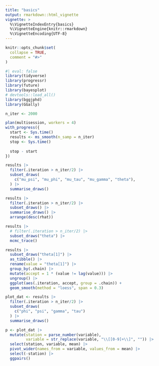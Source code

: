 ```yaml
---
title: "basics"
output: rmarkdown::html_vignette
vignette: >
  %\VignetteIndexEntry{basics}
  %\VignetteEngine{knitr::rmarkdown}
  %\VignetteEncoding{UTF-8}
---
```


```r
knitr::opts_chunk$set(
  collapse = TRUE,
  comment = "#>"
)
```

```r
#| eval: false
library(tidyverse)
library(progressr)
library(future)
library(bayesplot)
# devtools::load_all()
library(bggjphd)
library(GGally)

n_iter <- 2000

plan(multisession, workers = 4)
with_progress({
  start <- Sys.time()
  results <- ms_smooth(n_samp = n_iter)
  stop <- Sys.time()
  
  stop - start
})
```



```r
results |> 
  filter(.iteration > n_iter/2) |> 
  subset_draws(
    c("mu_psi", "mu_phi", "mu_tau", "mu_gamma", "theta"), 
  ) |> 
  summarise_draws()
```

```r
results |> 
  filter(.iteration > n_iter/2) |> 
  subset_draws() |> 
  summarise_draws() |> 
  arrange(desc(rhat))
```


```r
results |> 
  # filter(.iteration > n_iter/2) |> 
  subset_draws("theta") |> 
  mcmc_trace()
```

```r
results |> 
  subset_draws("theta[1]") |> 
  as_tibble() |> 
  rename(value = "theta[1]") |> 
  group_by(.chain) |> 
  mutate(accept = 1 * (value != lag(value))) |> 
  ungroup() |> 
  ggplot(aes(.iteration, accept, group = .chain)) +
  geom_smooth(method = "loess", span = 0.3)
```

```r
plot_dat <- results |> 
  filter(.iteration > n_iter/2) |> 
  subset_draws(
    c("phi", "psi", "gamma", "tau")
  ) |> 
  summarise_draws()

p <- plot_dat |> 
  mutate(station = parse_number(variable),
         variable = str_replace(variable, "\\[[0-9]+\\]", "")) |> 
  select(station, variable, mean) |> 
  pivot_wider(names_from = variable, values_from = mean) |> 
  select(-station) |> 
  ggpairs()
```

